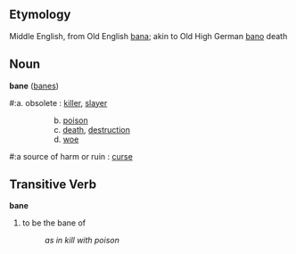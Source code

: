 ==Etymology==
Middle English, from Old English [[bana]]; akin to Old High German [[bano]] death

==Noun==
'''bane''' ([[banes]])

#:a. obsolete : [[killer]], [[slayer]] 
::b. [[poison]]
::c. [[death]], [[destruction]] 
::d. [[woe]]

#:a source of harm or ruin : [[curse]]

==Transitive Verb==
'''bane'''

#to be the bane of
#:''as in kill with poison''